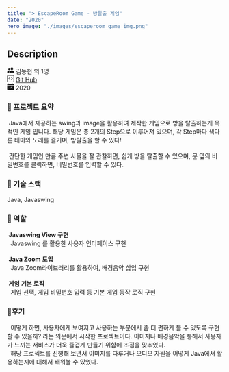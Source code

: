 ```yaml
---
title: "> EscapeRoom Game - 방탈출 게임"
date: "2020"
hero_image: "./images/escaperoom_game_img.png"
---
```


<h2> Description</h2>

<div className="postInfo">
<svg xmlns="http://www.w3.org/2000/svg" width="16" height="16" fill="currentColor" class="bi bi-people-fill" viewBox="0 0 16 16">
  <path d="M7 14s-1 0-1-1 1-4 5-4 5 3 5 4-1 1-1 1H7zm4-6a3 3 0 1 0 0-6 3 3 0 0 0 0 6z"/>
  <path fill-rule="evenodd" d="M5.216 14A2.238 2.238 0 0 1 5 13c0-1.355.68-2.75 1.936-3.72A6.325 6.325 0 0 0 5 9c-4 0-5 3-5 4s1 1 1 1h4.216z"/>
  <path d="M4.5 8a2.5 2.5 0 1 0 0-5 2.5 2.5 0 0 0 0 5z"/>
</svg>
김동현 외 1명
</div>


<div className="postInfo">
<svg xmlns="http://www.w3.org/2000/svg" width="16" height="16" fill="currentColor" class="bi bi-code-square" viewBox="0 0 16 16">
  <path d="M14 1a1 1 0 0 1 1 1v12a1 1 0 0 1-1 1H2a1 1 0 0 1-1-1V2a1 1 0 0 1 1-1h12zM2 0a2 2 0 0 0-2 2v12a2 2 0 0 0 2 2h12a2 2 0 0 0 2-2V2a2 2 0 0 0-2-2H2z"/>
  <path d="M6.854 4.646a.5.5 0 0 1 0 .708L4.207 8l2.647 2.646a.5.5 0 0 1-.708.708l-3-3a.5.5 0 0 1 0-.708l3-3a.5.5 0 0 1 .708 0zm2.292 0a.5.5 0 0 0 0 .708L11.793 8l-2.647 2.646a.5.5 0 0 0 .708.708l3-3a.5.5 0 0 0 0-.708l-3-3a.5.5 0 0 0-.708 0z"/>
</svg>
 <a href="https://github.com/kimdonghyeon3/escaperoom">Git Hub</a>
</div>


<div className="postInfo">
<svg xmlns="http://www.w3.org/2000/svg" width="16" height="16" fill="currentColor" class="bi bi-calendar-check-fill" viewBox="0 0 16 16">
  <path d="M4 .5a.5.5 0 0 0-1 0V1H2a2 2 0 0 0-2 2v1h16V3a2 2 0 0 0-2-2h-1V.5a.5.5 0 0 0-1 0V1H4V.5zM16 14V5H0v9a2 2 0 0 0 2 2h12a2 2 0 0 0 2-2zm-5.146-5.146-3 3a.5.5 0 0 1-.708 0l-1.5-1.5a.5.5 0 0 1 .708-.708L7.5 10.793l2.646-2.647a.5.5 0 0 1 .708.708z"/>
</svg>
2020
</div>

<h3> 📌 프로젝트 요약 </h3>
<div>
    &nbsp;Java에서 재공하는 swing과 image을 활용하여 제작한 게임으로 방을 탈출하는게 목적인 게임 입니다.
해당 게임은 총 2개의 Step으로 이루어져 있으며, 각 Step마다 색다른 태마와 노래를 즐기며, 방탈출을 할 수 있다!
<br/><br/>
    &nbsp;간단한 게임인 만큼 주변 사물을 잘 관찰하면, 쉽게 방을 탈출할 수 있으며,
문 옆의 비밀번호를 클릭하면, 비밀번호를 입력할 수 있다.
</div>

<h3> 📌 기술 스택 </h3>
<div>
 Java, Javaswing
</div>

<h3> 📌 역할 </h3>
<div>
    <strong>&nbsp;Javaswing View 구현</strong><br/> &nbsp;&nbsp;Javaswing 를 활용한 사용자 인터페이스 구현
    <br/><br/>
    <strong>&nbsp;Java Zoom 도입</strong><br/> &nbsp;&nbsp;Java Zoom라이브러리를 활용하여, 배경음악 삽입 구현
    <br/><br/>
    <strong>&nbsp;게임 기본 로직</strong><br/> &nbsp;&nbsp;게임 선택, 게임 비밀번호 입력 등 기본 게임 동작 로직 구현
    <br/>
</div>

<h3> 📌후기 </h3>
<div>
    &nbsp; 어떻게 하면, 사용자에게 보여지고 사용하는 부분에서 좀 더 편하게 볼 수 있도록 구현할 수 있을까? 라는 의문에서
    시작한 프로젝트이다. 이미지나 배경음악을 통해서 사용자가 느끼는 서비스가 더욱 즐겁게 만들기 위함에 초점을 맞추었다.
    <br/>
    &nbsp; 해당 프로젝트를 진행해 보면서 이미지를 다루거나 오디오 자원을 어떻게 Java에서 활용하는지에 대해서 배워볼 수 있었다.
</div>
